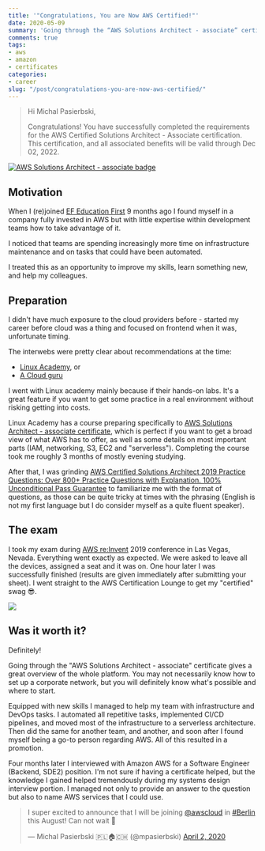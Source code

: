 ```yaml
---
title: '"Congratulations, You are Now AWS Certified!"'
date: 2020-05-09
summary: 'Going through the “AWS Solutions Architect - associate” certificate gives a great overview of the whole platform. You may not necessarily know how to set up a corporate network, but you will definitely know what’s possible and where to start.'
comments: true
tags:
- aws
- amazon
- certificates
categories:
- career
slug: "/post/congratulations-you-are-now-aws-certified/"
---
```

> Hi Michal Pasierbski,
>
> Congratulations! You have successfully completed the requirements for the AWS Certified Solutions Architect - Associate certification. This certification, and all associated benefits will be valid through Dec 02, 2022.

<a href="https://www.certmetrics.com/amazon/public/transcript.aspx?transcript=V3P97712KJ1EQTWR" target="_blank"><img src="/images/AWS-SolArchitect-Associate_badge-banner.png" alt="AWS Solutions Architect - associate badge" /></a>

## Motivation

When I (re)joined [EF Education First](https://www.ef.com/) 9 months ago I found myself in a company fully invested in AWS but with little expertise within development teams how to take advantage of it.

I noticed that teams are spending increasingly more time on infrastructure maintenance and on tasks that could have been automated.

I treated this as an opportunity to improve my skills, learn something new, and help my colleagues.

## Preparation

I didn't have much exposure to the cloud providers before - started my career before cloud was a thing and focused on frontend when it was, unfortunate timing.

The interwebs were pretty clear about recommendations at the time:

* [Linux Academy](https://linuxacademy.com/), or
* [A Cloud guru](https://acloud.guru/)

I went with Linux academy mainly because if their hands-on labs. It's a great feature if you want to get some practice in a real environment without risking getting into costs.

Linux Academy has a course preparing specifically to [AWS Solutions Architect - associate certificate](https://linuxacademy.com/course/aws-certified-solutions-architect-2019-associate-level/), which is perfect if you want to get a broad view of what AWS has to offer, as well as some details on most important parts (IAM, networking, S3, EC2 and "serverless"). Completing the course took me roughly 3 months of mostly evening studying.

After that, I was grinding [AWS Certified Solutions Architect 2019 Practice Questions: Over 800+ Practice Questions with Explanation. 100% Unconditional Pass Guarantee](https://www.amazon.com/dp/B07BJGXPXK/ref=cm_sw_r_cp_awdb_t1_RCSTEbZ84NZF0) to familiarize me with the format of questions, as those can be quite tricky at times with the phrasing (English is not my first language but I do consider myself as a quite fluent speaker).

## The exam

I took my exam during [AWS re:Invent](https://reinvent.awsevents.com/) 2019 conference in Las Vegas, Nevada. Everything went exactly as expected. We were asked to leave all the devices, assigned a seat and it was on. One hour later I was successfully finished (results are given immediately after submitting your sheet). I went straight to the AWS Certification Lounge to get my "certified" swag 😎.

![](/images/aws_reinvent_swag.png)

## Was it worth it?

Definitely!

Going through the "AWS Solutions Architect - associate" certificate gives a great overview of the whole platform. You may not necessarily know how to set up a corporate network, but you will definitely know what's possible and where to start.

Equipped with new skills I managed to help my team with infrastructure and DevOps tasks. I automated all repetitive tasks, implemented CI/CD pipelines, and moved most of the infrastructure to a serverless architecture. Then did the same for another team, and another, and soon after I found myself being a go-to person regarding AWS. All of this resulted in a promotion.

Four months later I interviewed with Amazon AWS for a Software Engineer (Backend, SDE2) position. I'm not sure if having a certificate helped, but the knowledge I gained helped tremendously during my systems design interview portion. I managed not only to provide an answer to the question but also to name AWS services that I could use.

<blockquote class="twitter-tweet"><p lang="en" dir="ltr">I super excited to announce that I will be joining <a href="https://twitter.com/awscloud?ref_src=twsrc%5Etfw">@awscloud</a> in <a href="https://twitter.com/hashtag/Berlin?src=hash&ref_src=twsrc%5Etfw">#Berlin</a> this August! Can not wait 🥳</p>— Michal Pasierbski 🇵🇱🏠🇨🇭 (@mpasierbski) <a href="https://twitter.com/mpasierbski/status/1245752718662172673?ref_src=twsrc%5Etfw">April 2, 2020</a></blockquote><script async src="https://platform.twitter.com/widgets.js" charset="utf-8"></script> 